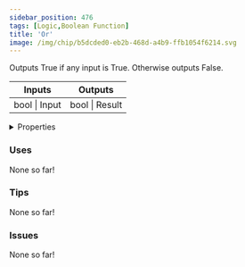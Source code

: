 ```yaml
---
sidebar_position: 476
tags: [Logic,Boolean Function]
title: 'Or'
image: /img/chip/b5dcded0-eb2b-468d-a4b9-ffb1054f6214.svg
---
```


Outputs True if any input is True. Otherwise outputs False.



<IChip uuid="b5dcded0-eb2b-468d-a4b9-ffb1054f6214"/>

<table><thead><tr><th>Inputs</th><th>Outputs</th></tr></thead><tbody><tr><td>bool | Input</td><td>bool | Result</td></tr></tbody></table>

<details>
  <summary>Properties</summary>
  <div>
    <div>
    <table>
      <tbody>
        <tr>
          <td>Is beta required?</td>
          <td>No</td>
        </tr>
        <tr>
          <td>Is chip a trolling risk?</td>
          <td>No</td>
        </tr>
        <tr>
          <td>Is chip a role assignment risk?</td>
          <td>No</td>
        </tr>
        <tr>
          <td>Chip UUID</td>
          <td>b5dcded0-eb2b-468d-a4b9-ffb1054f6214</td>
        </tr>
        <tr>
          <td>Room availability</td>
          <td>Available everywhere</td>
        </tr>
      </tbody>
    </table>
    </div>
  </div>
</details>

### Uses

None so far!

### Tips

None so far!

### Issues

None so far!